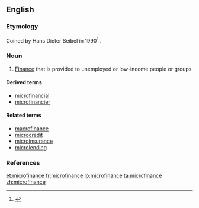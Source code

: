 ==English==
===Etymology===
Coined by Hans Dieter Seibel in 1990<ref>{{cite journal|title=Does History Matter? The Old and the New World of Microfinance in Europe and Asia|url=http://www.microfinancegateway.org/gm/document-1.9.29698/29667_file_Does_History_Matter.pdf|author=Hans Dieter Seibel|year=2005|journal=University of Cologne Development Research Center}}</ref><!-- Should check for earlier references.-->.

===Noun===
{{wikipedia}}
{{en-noun|-}}

#{{finance}} [[finance|Finance]] that is provided to unemployed or low-income people or groups

====Derived terms====
*[[microfinancial]]
*[[microfinancier]]

====Related terms====
*[[macrofinance]]
*[[microcredit]]
*[[microinsurance]]
*[[microlending]]

===References===
<references/>

[[et:microfinance]]
[[fr:microfinance]]
[[lo:microfinance]]
[[ta:microfinance]]
[[zh:microfinance]]